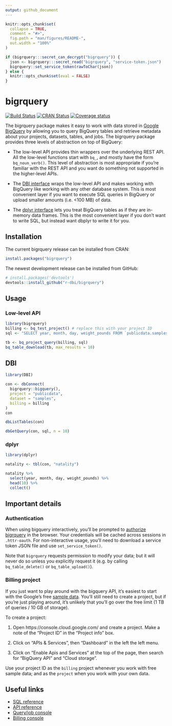 ```yaml
---
output: github_document
---
```


<!-- README.md is generated from README.Rmd. Please edit that file -->

```r
knitr::opts_chunk$set(
  collapse = TRUE,
  comment = "#>",
  fig.path = "man/figures/README-",
  out.width = "100%"
)

if (bigrquery:::secret_can_decrypt("bigrquery")) {
  json <- bigrquery:::secret_read("bigrquery", "service-token.json")
  bigrquery::set_service_token(rawToChar(json))
} else {
  knitr::opts_chunk$set(eval = FALSE)
}
```
# bigrquery

[![Build Status](https://travis-ci.org/r-dbi/bigrquery.svg?branch=master)](https://travis-ci.org/r-dbi/bigrquery)
[![CRAN Status](https://www.r-pkg.org/badges/version/bigrquery)](https://cran.r-project.org/package=bigrquery)
[![Coverage status](https://codecov.io/gh/r-dbi/bigrquery/branch/master/graph/badge.svg)](https://codecov.io/github/r-dbi/bigrquery?branch=master)

The bigrquery package makes it easy to work with data stored in 
[Google BigQuery](https://developers.google.com/bigquery/) by allowing you to query BigQuery tables and retrieve metadata about your projects, datasets, tables, and jobs. The bigrquery package provides three levels of abstraction on top of BigQuery:

* The low-level API provides thin wrappers over the underlying REST API. All 
  the low-level functions start with `bq_`, and mostly have the form 
  `bq_noun_verb()`. This level of abstraction is most appropriate if you're
  familiar with the REST API and you want do something not supported in the 
  higher-level APIs.
  
* The [DBI interface](http://www.r-dbi.org) wraps the low-level API and
  makes working with BigQuery like working with any other database system.
  This is most convenient layer if you want to execute SQL queries in 
  BigQuery or upload smaller amounts (i.e. <100 MB) of data.

* The [dplyr interface](http://dbplyr.tidyverse.org/) lets you treat BigQuery 
  tables as if they are in-memory data frames. This is the most convenient 
  layer if you don't want to write SQL, but instead want dbplyr to write it 
  for you.

## Installation

The current bigrquery release can be installed from CRAN: 

```R
install.packages("bigrquery")
```

The newest development release can be installed from GitHub:

```R
# install.packages('devtools')
devtools::install_github("r-dbi/bigrquery")
```

## Usage

### Low-level API

```r
library(bigrquery)
billing <- bq_test_project() # replace this with your project ID 
sql <- "SELECT year, month, day, weight_pounds FROM `publicdata.samples.natality`"

tb <- bq_project_query(billing, sql)
bq_table_download(tb, max_results = 10)
```

## DBI

```r
library(DBI)

con <- dbConnect(
  bigrquery::bigquery(),
  project = "publicdata",
  dataset = "samples",
  billing = billing
)
con 

dbListTables(con)

dbGetQuery(con, sql, n = 10)
```

### dplyr

```r
library(dplyr)

natality <- tbl(con, "natality")

natality %>%
  select(year, month, day, weight_pounds) %>% 
  head(10) %>%
  collect()
```

## Important details

### Authentication

When using bigquery interactively, you'll be prompted to [authorize bigrquery](https://developers.google.com/bigquery/authorization) in the browser. Your credentials will be cached across sessions in `.httr-oauth`. For non-interactive usage, you'll need to download a service token JSON file and use `set_service_token()`.

Note that `bigrquery` requests permission to modify your data; but it will never do so unless you explicitly request it (e.g. by calling `bq_table_delete()` or `bq_table_upload()`).

### Billing project

If you just want to play around with the bigquery API, it's easiest to start with the Google's free [sample data](https://developers.google.com/bigquery/docs/sample-tables). You'll still need to create a project, but if you're just playing around, it's unlikely that you'll go over the free limit (1 TB of queries / 10 GB of storage).

To create a project:

1. Open https://console.cloud.google.com/ and create a project.
   Make a note of the "Project ID" in the "Project info" box.

1. Click on "APIs & Services", then "Dashboard" in the left the left menu.

1. Click on "Enable Apis and Services" at the top of the page, 
   then search for "BigQuery API" and "Cloud storage".

Use your project ID as the `billing` project whenever you work with free sample data; and as the `project` when you work with your own data.

## Useful links

* [SQL reference](https://developers.google.com/bigquery/query-reference)
* [API reference](https://developers.google.com/bigquery/docs/reference/v2/)
* [Query/job console](https://bigquery.cloud.google.com/)
* [Billing console](https://console.cloud.google.com/)
